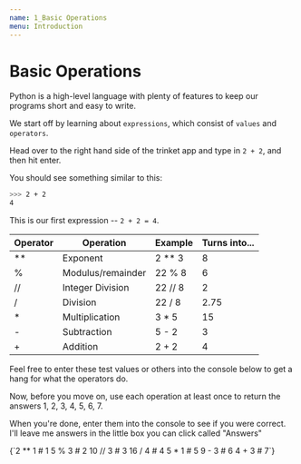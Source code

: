 ```yaml
---
name: 1_Basic Operations
menu: Introduction
---
```



# Basic Operations

Python is a high-level language with plenty of features to keep our programs short and easy to write.

We start off by learning about `expressions`, which consist of `values` and `operators`.

Head over to the right hand side of the trinket app and type in `2 + 2`, and then hit enter.

<Repl />

You should see something similar to this:
```bash
>>> 2 + 2
4
```

This is our first expression -- `2 + 2 = 4`.

| Operator | Operation         | Example | Turns into...   |
|----------|-------------------|---------|-----------------|
| **       | Exponent          | 2 ** 3  | 8               |
| %        | Modulus/remainder | 22 % 8  | 6               |
| //       | Integer Division  | 22 // 8 | 2               |
| /        | Division          | 22 / 8  | 2.75            |
| *        | Multiplication    | 3 * 5   | 15              |
| -        | Subtraction       | 5 - 2   | 3               |
| +        | Addition          | 2 + 2   | 4               |

Feel free to enter these test values or others into the console below to get a hang for what the operators do.

<Repl />

Now, before you move on, use each operation at least once to return the answers 1, 2, 3, 4, 5, 6, 7.

When you're done, enter them into the console to see if you were correct.
I'll leave me answers in the little box you can click called "Answers"

<Answer summary="Answers">
{`2 ** 1 # 1
5 % 3 # 2
10 // 3 # 3
16 / 4 # 4
5 * 1 # 5
9 - 3 # 6
4 + 3 # 7`}
</Answer>
